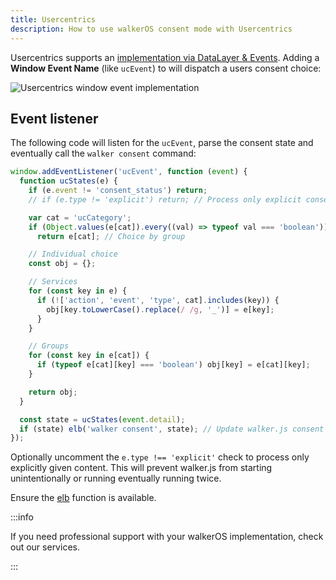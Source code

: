 ```yaml
---
title: Usercentrics
description: How to use walkerOS consent mode with Usercentrics
---
```



Usercentrics supports an
[implementation via DataLayer & Events](https://docs.usercentrics.com/#/v2-events?id=usage-as-window-event).
Adding a **Window Event Name** (like `ucEvent`) to will dispatch a users consent
choice:

![Usercentrics window event implementation](./usercentrics-implementation-window_event.png)

## Event listener

The following code will listen for the `ucEvent`, parse the consent state and
eventually call the `walker consent` command:

```js
window.addEventListener('ucEvent', function (event) {
  function ucStates(e) {
    if (e.event != 'consent_status') return;
    // if (e.type != 'explicit') return; // Process only explicit consent

    var cat = 'ucCategory';
    if (Object.values(e[cat]).every((val) => typeof val === 'boolean'))
      return e[cat]; // Choice by group

    // Individual choice
    const obj = {};

    // Services
    for (const key in e) {
      if (!['action', 'event', 'type', cat].includes(key)) {
        obj[key.toLowerCase().replace(/ /g, '_')] = e[key];
      }
    }

    // Groups
    for (const key in e[cat]) {
      if (typeof e[cat][key] === 'boolean') obj[key] = e[cat][key];
    }

    return obj;
  }

  const state = ucStates(event.detail);
  if (state) elb('walker consent', state); // Update walker.js consent state
});
```

Optionally uncomment the `e.type !== 'explicit'` check to process only
explicitly given content. This will prevent walker.js from starting
unintentionally or running eventually running twice.

Ensure the [elb](/docs/collectors/web/commands#elb) function is available.

:::info

If you need professional support with your walkerOS implementation, check out
our&nbsp;<Link to="/services">services</Link>.

:::

